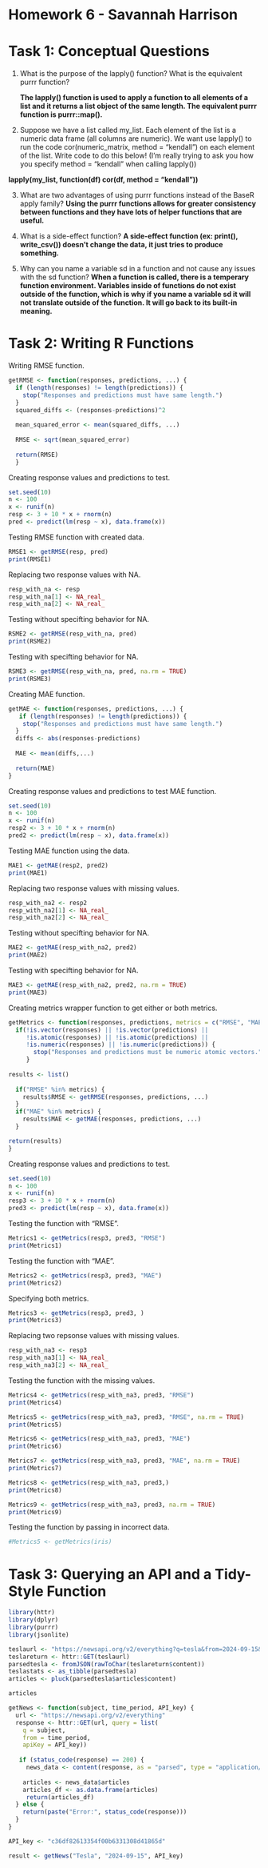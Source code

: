 # Homework 6 - Savannah Harrison

# Task 1: Conceptual Questions

1.  What is the purpose of the lapply() function? What is the equivalent purrr function?

    **The lapply() function is used to apply a function to all elements of a list and it returns a list object of the same length. The equivalent purrr function is purrr::map().**

2.  Suppose we have a list called my_list. Each element of the list is a numeric data frame (all columns are numeric). We want use lapply() to run the code cor(numeric_matrix, method = "kendall") on each element of the list. Write code to do this below! (I’m really trying to ask you how you specify method = "kendall" when calling lapply())

**lapply(my_list, function(df) cor(df, method = "kendall"))**

3.  What are two advantages of using purrr functions instead of the BaseR apply family?
**Using the purrr functions allows for greater consistency between functions and they have lots of helper functions that are useful.**

4.  What is a side-effect function?
**A side-effect function (ex: print(), write_csv()) doesn't change the data, it just tries to produce something.**

5.  Why can you name a variable sd in a function and not cause any issues with the sd function?
**When a function is called, there is a temperary function environment. Variables inside of functions do not exist outside of the function, which is why if you name a variable sd it will not translate outside of the function. It will go back to its built-in meaning.**

# Task 2: Writing R Functions
Writing RMSE function.
```r
getRMSE <- function(responses, predictions, ...) {
  if (length(responses) != length(predictions)) {
    stop("Responses and predictions must have same length.")
  }
  squared_diffs <- (responses-predictions)^2
  
  mean_squared_error <- mean(squared_diffs, ...)
  
  RMSE <- sqrt(mean_squared_error)
  
  return(RMSE)
  }
```
Creating response values and predictions to test.
```r
set.seed(10)
n <- 100
x <- runif(n)
resp <- 3 + 10 * x + rnorm(n)
pred <- predict(lm(resp ~ x), data.frame(x))
```
Testing RMSE function with created data.
```r
RMSE1 <- getRMSE(resp, pred)
print(RMSE1)
```
Replacing two response values with NA.
```r
resp_with_na <- resp
resp_with_na[1] <- NA_real_
resp_with_na[2] <- NA_real_
```
Testing without specifting behavior for NA.
```r
RSME2 <- getRMSE(resp_with_na, pred)
print(RSME2)
```
Testing with specifting behavior for NA.
```r
RSME3 <- getRMSE(resp_with_na, pred, na.rm = TRUE)
print(RSME3)
```
Creating MAE function.
```r
getMAE <- function(responses, predictions, ...) {
   if (length(responses) != length(predictions)) {
    stop("Responses and predictions must have same length.")
  }
  diffs <- abs(responses-predictions)
  
  MAE <- mean(diffs,...)
  
  return(MAE)
}
```
Creating response values and predictions to test MAE function.
```r
set.seed(10)
n <- 100
x <- runif(n)
resp2 <- 3 + 10 * x + rnorm(n)
pred2 <- predict(lm(resp ~ x), data.frame(x))
```
Testing MAE function using the data.
```r
MAE1 <- getMAE(resp2, pred2)
print(MAE1)
```
Replacing two response values with missing values.
```r
resp_with_na2 <- resp2
resp_with_na2[1] <- NA_real_
resp_with_na2[2] <- NA_real_
```
Testing without specifting behavior for NA.
```r
MAE2 <- getMAE(resp_with_na2, pred2)
print(MAE2)
```
Testing with specifting behavior for NA.
```r
MAE3 <- getMAE(resp_with_na2, pred2, na.rm = TRUE)
print(MAE3)
```
Creating metrics wrapper function to get either or both metrics.
```r
getMetrics <- function(responses, predictions, metrics = c("RMSE", "MAE"),...) {
  if(!is.vector(responses) || !is.vector(predictions) ||
     !is.atomic(responses) || !is.atomic(predictions) ||
     !is.numeric(responses) || !is.numeric(predictions)) {
       stop("Responses and predictions must be numeric atomic vectors.")
     }
     
results <- list()
     
  if("RMSE" %in% metrics) {
    results$RMSE <- getRMSE(responses, predictions, ...)
  }
  if("MAE" %in% metrics) {
    results$MAE <- getMAE(responses, predictions, ...)
  }

return(results)
}
```
Creating response values and predictions to test.
```r
set.seed(10)
n <- 100
x <- runif(n)
resp3 <- 3 + 10 * x + rnorm(n)
pred3 <- predict(lm(resp ~ x), data.frame(x))
```
Testing the function with "RMSE".
```r
Metrics1 <- getMetrics(resp3, pred3, "RMSE")
print(Metrics1)
```
Testing the function with "MAE".
```r
Metrics2 <- getMetrics(resp3, pred3, "MAE")
print(Metrics2)
```
Specifying both metrics.
```r
Metrics3 <- getMetrics(resp3, pred3, )
print(Metrics3)
```
Replacing two repsonse values with missing values.
```r
resp_with_na3 <- resp3
resp_with_na3[1] <- NA_real_
resp_with_na3[2] <- NA_real_
```
Testing the function with the missing values.
```r
Metrics4 <- getMetrics(resp_with_na3, pred3, "RMSE")
print(Metrics4)
```
```r
Metrics5 <- getMetrics(resp_with_na3, pred3, "RMSE", na.rm = TRUE)
print(Metrics5)
```

```r
Metrics6 <- getMetrics(resp_with_na3, pred3, "MAE")
print(Metrics6)
```

```r
Metrics7 <- getMetrics(resp_with_na3, pred3, "MAE", na.rm = TRUE)
print(Metrics7)
```

```r
Metrics8 <- getMetrics(resp_with_na3, pred3,)
print(Metrics8)
```

```r
Metrics9 <- getMetrics(resp_with_na3, pred3, na.rm = TRUE)
print(Metrics9)
```
Testing the function by passing in incorrect data.
```r
#Metrics5 <- getMetrics(iris)
```
# Task 3: Querying an API and a Tidy-Style Function

```r
library(httr)
library(dplyr)
library(purrr)
library(jsonlite)
```


```r
teslaurl <- "https://newsapi.org/v2/everything?q=tesla&from=2024-09-15&sortBy=publishedAt&apiKey=c36df82613354f00b6331308d41865d6"
teslareturn <- httr::GET(teslaurl)
parsedtesla <- fromJSON(rawToChar(teslareturn$content))
teslastats <- as_tibble(parsedtesla)
articles <- pluck(parsedtesla$articles$content)
```


```r
articles
```

```r
getNews <- function(subject, time_period, API_key) {
  url <- "https://newsapi.org/v2/everything"
  response <- httr::GET(url, query = list( 
    q = subject,
    from = time_period,
    apiKey = API_key))
  
   if (status_code(response) == 200) {
     news_data <- content(response, as = "parsed", type = "application/json")
     
    articles <- news_data$articles
    articles_df <- as.data.frame(articles)
     return(articles_df)
  } else {
    return(paste("Error:", status_code(response)))
  }
}
```

```r
API_key <- "c36df82613354f00b6331308d41865d"
```

```r
result <- getNews("Tesla", "2024-09-15", API_key)
```


